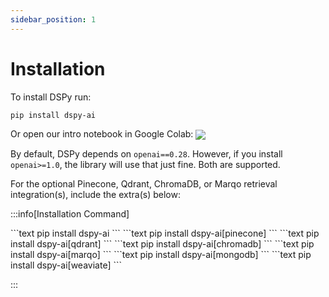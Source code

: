 ```yaml
---
sidebar_position: 1
---
```


# Installation

To install DSPy run:


```text
pip install dspy-ai
```

Or open our intro notebook in Google Colab: [<img align="center" src="https://colab.research.google.com/assets/colab-badge.svg" />](https://colab.research.google.com/github/stanfordnlp/dspy/blob/main/intro.ipynb)

By default, DSPy depends on `openai==0.28`. However, if you install `openai>=1.0`, the library will use that just fine. Both are supported.

For the optional Pinecone, Qdrant, ChromaDB, or Marqo retrieval integration(s), include the extra(s) below:


:::info[Installation Command]

<Tabs>
    <TabItem value="default" label="No Extras">
        ```text
        pip install dspy-ai
        ```
    </TabItem>
    <TabItem value="pinecone" label="Pinecone">
        ```text
        pip install dspy-ai[pinecone]
        ```
    </TabItem>
    <TabItem value="qdrant" label="Qdrant">
        ```text
        pip install dspy-ai[qdrant]
        ```
    </TabItem>
    <TabItem value="chromadb" label="ChromaDB">
        ```text
        pip install dspy-ai[chromadb]
        ```
    </TabItem>
    <TabItem value="marqo" label="Marqo">
        ```text
        pip install dspy-ai[marqo]
        ```
    </TabItem>
    <TabItem value="mongodb" label="MongoDB">
        ```text
        pip install dspy-ai[mongodb]
        ```
    </TabItem>
    <TabItem value="weaviate" label="Weaviate">
        ```text
        pip install dspy-ai[weaviate]
        ```
    </TabItem>
    
</Tabs>

:::
